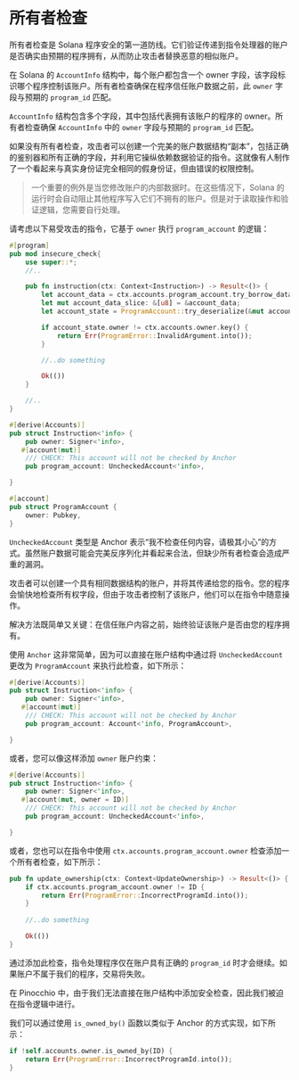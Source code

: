 
# 所有者检查

所有者检查是 Solana 程序安全的第一道防线。它们验证传递到指令处理器的账户是否确实由预期的程序拥有，从而防止攻击者替换恶意的相似账户。

在 Solana 的 `AccountInfo` 结构中，每个账户都包含一个 owner 字段，该字段标识哪个程序控制该账户。所有者检查确保在程序信任账户数据之前，此 `owner` 字段与预期的 `program_id` 匹配。

`AccountInfo` 结构包含多个字段，其中包括代表拥有该账户的程序的 owner。所有者检查确保 `AccountInfo` 中的 `owner` 字段与预期的 `program_id` 匹配。

如果没有所有者检查，攻击者可以创建一个完美的账户数据结构“副本”，包括正确的鉴别器和所有正确的字段，并利用它操纵依赖数据验证的指令。这就像有人制作了一个看起来与真实身份证完全相同的假身份证，但由错误的权限控制。

> 一个重要的例外是当您修改账户的内部数据时。在这些情况下，Solana 的运行时会自动阻止其他程序写入它们不拥有的账户。但是对于读取操作和验证逻辑，您需要自行处理。

<ArticleSection name="Anchor" id="anchor" level="h2" />

请考虑以下易受攻击的指令，它基于 `owner` 执行 `program_account` 的逻辑：

```rust
#[program]
pub mod insecure_check{
    use super::*;
    //..

    pub fn instruction(ctx: Context<Instruction>) -> Result<()> {
        let account_data = ctx.accounts.program_account.try_borrow_data()?;
        let mut account_data_slice: &[u8] = &account_data;
        let account_state = ProgramAccount::try_deserialize(&mut account_data_slice)?;

        if account_state.owner != ctx.accounts.owner.key() {
            return Err(ProgramError::InvalidArgument.into());
        }

        //..do something

        Ok(())
    }

    //..
}

#[derive(Accounts)]
pub struct Instruction<'info> {
    pub owner: Signer<'info>,
   #[account(mut)]
    /// CHECK: This account will not be checked by Anchor
    pub program_account: UncheckedAccount<'info>,

}

#[account]
pub struct ProgramAccount {
    owner: Pubkey,
}
```

`UncheckedAccount` 类型是 Anchor 表示“我不检查任何内容，请极其小心”的方式。虽然账户数据可能会完美反序列化并看起来合法，但缺少所有者检查会造成严重的漏洞。

攻击者可以创建一个具有相同数据结构的账户，并将其传递给您的指令。您的程序会愉快地检查所有权字段，但由于攻击者控制了该账户，他们可以在指令中随意操作。

解决方法既简单又关键：在信任账户内容之前，始终验证该账户是否由您的程序拥有。

使用 `Anchor` 这非常简单，因为可以直接在账户结构中通过将 `UncheckedAccount` 更改为 `ProgramAccount` 来执行此检查，如下所示：

```rust
#[derive(Accounts)]
pub struct Instruction<'info> {
    pub owner: Signer<'info>,
   #[account(mut)]
    /// CHECK: This account will not be checked by Anchor
    pub program_account: Account<'info, ProgramAccount>,

}
```

或者，您可以像这样添加 `owner` 账户约束：

```rust
#[derive(Accounts)]
pub struct Instruction<'info> {
    pub owner: Signer<'info>,
   #[account(mut, owner = ID)]
    /// CHECK: This account will not be checked by Anchor
    pub program_account: UncheckedAccount<'info>,

}
```

或者，您也可以在指令中使用 `ctx.accounts.program_account.owner` 检查添加一个所有者检查，如下所示：

```rust
pub fn update_ownership(ctx: Context<UpdateOwnership>) -> Result<()> {
    if ctx.accounts.program_account.owner != ID {
        return Err(ProgramError::IncorrectProgramId.into());
    }
    
    //..do something

    Ok(())
}
```

通过添加此检查，指令处理程序仅在账户具有正确的 `program_id` 时才会继续。如果账户不属于我们的程序，交易将失败。

<ArticleSection name="Pinocchio" id="pinocchio" level="h2" />

在 Pinocchio 中，由于我们无法直接在账户结构中添加安全检查，因此我们被迫在指令逻辑中进行。

我们可以通过使用 `is_owned_by()` 函数以类似于 Anchor 的方式实现，如下所示：

```rust
if !self.accounts.owner.is_owned_by(ID) {
    return Err(ProgramError::IncorrectProgramId.into());
}
```
